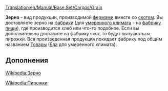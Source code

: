 [[Translation:en/Manual/Base Set/Cargos/Grain]]
{{ru/Перевод|en/Manual/Base Set/Cargos/Grain|90}}

{{ru/Manual/Base Set/Cargos/Груз|груз=Зерно
|изображение=en/Manual/Base Set/Cargos/Grain.png
|производит=[[en/Manual/Base Set/Industries/Farm]]
|принимает=[[en/Manual/Base Set/Industries/Factory]]
}}

'''Зерно''' - вид продукции, производимой [[en/Manual/Base Set/Industries/Farm|фермами]] вместе со [[en/Manual/Base Set/Cargos/Livestock|скотом]]. 
Вы доставляете зерно на [[en/Manual/Base Set/Industries/Factory|фабрики]] (для [[ru/Manual/Климат#umerennyi|умеренного климата]] - на [[en/Manual/Base Set/Industries/Food Processing Plant|фабрику пищи]]), где производится хлеб или что-то подобное. Если вы дополнительно доставите на фабрику скот, то будут выпускаться пирожки. Вся произведенная продукция покидает фабрику под общим названием [[en/Manual/Base Set/Cargos/Goods|Товары]] ([[en/Manual/Base Set/Cargos/Food|Еда]] для умеренного климата).


==Дополнения==
[https://www.wikipedia.org/wiki/Cereal Wikipedia:Зерно]

[https://www.wikipedia.org/wiki/Pie Wikipedia:Пирожки]